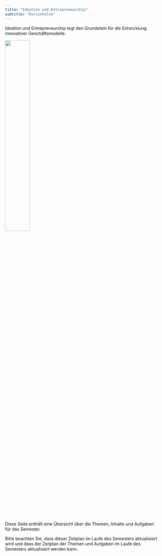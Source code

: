 ```yaml
---
title: "Ideation und Entrepreneurship"
subtitle: "Kursinhalte"
---
```


Ideation und Entrepreneurship legt den Grundstein für die Entwicklung innovativer Geschäftsmodelle. 

![](/images/logo.png){width="40%"}

Diese Seite enthält eine Übersicht über die Themen, Inhalte und Aufgaben für das Semester.

:::{.callout-note}
Bitte beachten Sie, dass dieser Zeitplan im Laufe des Semesters aktualisiert wird und dass der Zeitplan der Themen und Aufgaben im Laufe des Semesters aktualisiert werden kann.
:::

